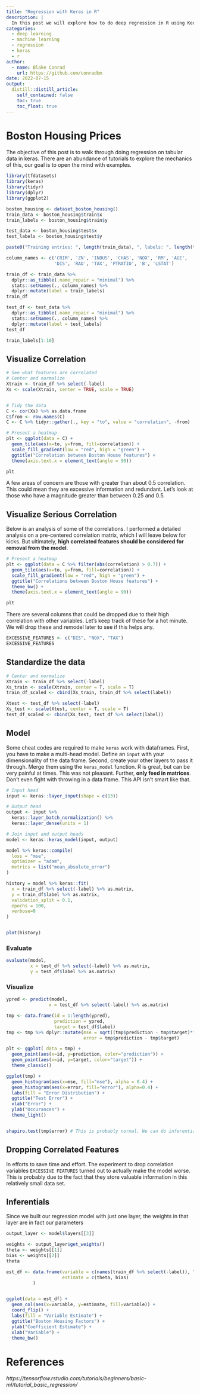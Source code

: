 ```yaml
---
title: "Regression with Keras in R"
description: |
  In this post we will explore how to do deep regression in R using Keras.
categories:
  - deep learning
  - machine learning
  - regression
  - keras
  - r
author:
  - name: Blake Conrad
    url: https://github.com/conradbm
date: 2022-07-15
output:
  distill::distill_article:
    self_contained: false
    toc: true
    toc_float: true
---
```


# Boston Housing Prices

The objective of this post is to walk through doing regression on tabular data in keras. There are an abundance of tutorials to explore the mechanics of this, our goal is to open the mind with examples.

```r
library(tfdatasets)
library(keras)
library(tidyr)
library(dplyr)
library(ggplot2)
```

```r
boston_housing <- dataset_boston_housing()
train_data <- boston_housing$train$x
train_labels <- boston_housing$train$y

test_data <- boston_housing$test$x
test_labels <- boston_housing$test$y

paste0("Training entries: ", length(train_data), ", labels: ", length(train_labels))
```

```r
column_names <- c('CRIM', 'ZN', 'INDUS', 'CHAS', 'NOX', 'RM', 'AGE', 
                  'DIS', 'RAD', 'TAX', 'PTRATIO', 'B', 'LSTAT')

train_df <- train_data %>% 
  dplyr::as_tibble(.name_repair = "minimal") %>% 
  stats::setNames(., column_names) %>% 
  dplyr::mutate(label = train_labels)
train_df

test_df <- test_data %>% 
  dplyr::as_tibble(.name_repair = "minimal") %>% 
  stats::setNames(., column_names) %>% 
  dplyr::mutate(label = test_labels)
test_df

```

```r
train_labels[1:10]
```


## Visualize Correlation

```r
# See what features are correlated
# Center and normalize
Xtrain <- train_df %>% select(-label)
Xs <- scale(Xtrain, center = TRUE, scale = TRUE)


# Tidy the data
C <- cor(Xs) %>% as.data.frame
C$from <- row.names(C)
C <- C %>% tidyr::gather(., key = "to", value = "correlation", -from)

# Present a heatmap
plt <- ggplot(data = C) + 
  geom_tile(aes(x=to, y=from, fill=correlation)) + 
  scale_fill_gradient(low = "red", high = "green") +
  ggtitle("Correlation between Boston House features") +
  theme(axis.text.x = element_text(angle = 90)) 

plt
```


A few areas of concern are those with greater than about 0.5 correlation. This could mean they are excessive information and redundant. Let's look at those who have a magnitude greater than between 0.25 and 0.5.

## Visualize Serious Correlation

Below is an analysis of some of the correlations. I performed a detailed analysis on a pre-centered correlation matrix, which I will leave below for kicks. But ultimately, **high correlated features should be considered for removal from the model**.

```r
# Present a heatmap
plt <- ggplot(data = C %>% filter(abs(correlation) > 0.7)) + 
  geom_tile(aes(x=to, y=from, fill=correlation)) + 
  scale_fill_gradient(low = "red", high = "green") +
  ggtitle("Correlations between Boston House features") +
  theme_bw() + 
  theme(axis.text.x = element_text(angle = 90))

plt
```

There are several columns that could be dropped due to their high correlation with other variables. Let's keep track of these for a hot minute. We will drop these and remodel later to see if this helps any.

```r
EXCESSIVE_FEATURES <- c("DIS", "NOX", "TAX")
EXCESSIVE_FEATURES
```

## Standardize the data

```r

# Center and normalize
Xtrain <- train_df %>% select(-label)
Xs_train <- scale(Xtrain, center = T, scale = T)
train_df_scaled <- cbind(Xs_train, train_df %>% select(label))

Xtest <- test_df %>% select(-label)
Xs_test <- scale(Xtest, center = T, scale = T)
test_df_scaled <- cbind(Xs_test, test_df %>% select(label))


```

## Model

Some cheat codes are required to make `keras` work with dataframes. First, you have to make a multi-head model. Define an `input` with your dimensionality of the data frame. Second, create your other layers to pass it through. Merge them using the `keras_model` function. R is great, but can be very painful at times. This was not pleasant. Further, **only feed in matrices**. Don't even fight with throwing in a data frame. This API isn't smart like that.

```r

# Input head
input <- keras::layer_input(shape = c(13))

# Output head
output <- input %>% 
  keras::layer_batch_normalization() %>%  
  keras::layer_dense(units = 1)

# Join input and output heads
model <- keras::keras_model(input, output)

model %>% keras::compile(
  loss = "mse",
  optimizer = "adam",
  metrics = list("mean_absolute_error")
)

history = model %>% keras::fit(
  x = train_df %>% select(-label) %>% as.matrix,
  y = train_df$label %>% as.matrix,
  validation_split = 0.1,
  epochs = 100,
  verbose=0
)


plot(history)

```
### Evaluate

```r
evaluate(model,
         x = test_df %>% select(-label) %>% as.matrix, 
         y = test_df$label %>% as.matrix)
```

### Visualize

```r
ypred <- predict(model, 
                x = test_df %>% select(-label) %>% as.matrix)

tmp <- data.frame(id = 1:length(ypred),
                  prediction = ypred,
                  target = test_df$label)
tmp <- tmp %>% dplyr::mutate(mse = sqrt((tmp$prediction - tmp$target)**2),
                             error = tmp$prediction - tmp$target)

plt <- ggplot( data = tmp) + 
  geom_point(aes(x=id, y=prediction, color="prediction")) +
  geom_point(aes(x=id, y=target, color="target")) +
  theme_classic()

ggplot(tmp) + 
  geom_histogram(aes(x=mse, fill="mse"), alpha = 0.4) +
  geom_histogram(aes(x=error, fill="error"), alpha=0.4) + 
  labs(fill = "Error Distribution") +
  ggtitle("Test Error") +
  xlab("Error") +
  ylab("Occurances") +
  theme_light()


shapiro.test(tmp$error) # This is probably normal. We can do inferential statistics on the population!
```

## Dropping Correlated Features

In efforts to save time and effort. The experiment to drop correlation variables `EXCESSIVE FEATURES` turned out to actually make the model worse. This is probably due to the fact that they store valuable information in this relatively small data set.

## Inferentials

Since we built our regression model with just one layer, the weights in that layer are in fact our parameters

```r

output_layer <- model$layers[[3]]

weights <- output_layer$get_weights()
theta <- weights[[1]]
bias <- weights[[2]]
theta

est_df <- data.frame(variable = c(names(train_df %>% select(-label)), "intercept"),
                     estimate = c(theta, bias)
          )


ggplot(data = est_df) + 
  geom_col(aes(x=variable, y=estimate, fill=variable)) + 
  coord_flip() +
  labs(fill = "Variable Estimate") +
  ggtitle("Boston Housing Factors") +
  ylab("Coefficient Estimate") +
  xlab("Variable") +
  theme_bw()
```


# References

<cite>https://tensorflow.rstudio.com/tutorials/beginners/basic-ml/tutorial_basic_regression/</cite>



